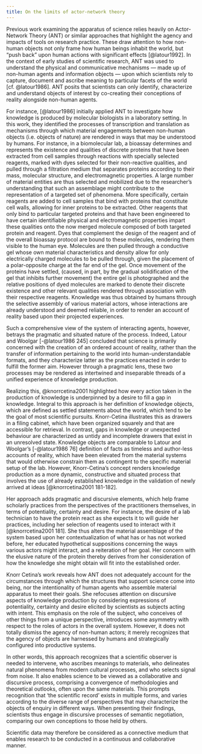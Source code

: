 ```yaml
---
title: On the limits of actor-network theory
---
```

Previous work examining the apparatus of science relies heavily on Actor-Network Theory (ANT) or similar approaches that highlight the agency and impacts of tools on research practice.
These draw attention to how non-human objects not only frame how human beings inhabit the world, but "push back" upon human actions with significant effects [@latour1992].
In the context of early studies of scientific research, ANT was used to understand the physical and communicative mechanisms --- made up of non-human agents and information objects --- upon which scientists rely to capture, document and ascribe meaning to particular facets of the world [cf. @latour1986].
ANT posits that scientists can only identify, characterize and understand objects of interest by co-creating their conceptions of reality alongside non-human agents.

For instance, [@latour1986] initially applied ANT to investigate how knowledge is produced by molecular biologists in a laboratory setting.
In this work, they identified the processes of transcription and translation as mechanisms through which material engagements between non-human objects (i.e. objects of nature) are rendered in ways that may be understood by humans.
For instance, in a biomolecular lab, a bioassay determines and represents the existence and qualities of discrete proteins that have been extracted from cell samples through reactions with specially selected reagents, marked with dyes selected for their non-reactive qualities, and pulled through a filtration medium that separates proteins according to their mass, molecular structure, and electromagnetic properties.
A large number of material entities are thus selected and mobilized due to the researcher's understanding that such an assemblage might contribute to the representation of a targeted set of phenomena.
More specifically, certain reagents are added to cell samples that bind with proteins that constitute cell walls, allowing for inner proteins to be extracted.
Other reagents that only bind to particular targeted proteins and that have been engineered to have certain identifiable physical and electromagnetic properties impart these qualities onto the now merged molecule composed of both targeted protein and reagent.
Dyes that complement the design of the reagent and of the overall bioassay protocol are bound to these molecules, rendering them visible to the human eye.
Molecules are then pulled through a conductive gel whose own material characteristics and density allow for only electrically charged molecules to be pulled through, given the placement of a polar-opposite charge at the far end of the gel.
Once movement of the proteins have settled, (caused, in part, by the gradual solidification of the gel that inhibits further movement) the entire gel is photographed and the relative positions of dyed molecules are marked to denote their discrete existence and other relevant qualities rendered through association with their respective reagents.
Knowledge was thus obtained by humans through the selective assembly of various material actors, whose interactions are already understood and deemed reliable, in order to render an account of reality based upon their projected experiences.

Such a comprehensive view of the system of interacting agents, however, betrays the pragmatic and situated nature of the process.
Indeed, Latour and Woolgar [-@latour1986 245] concluded that science is primarily concerned with the creation of an ordered account of reality, rather than the transfer of information pertaining to the world into human-understandable formats, and they characterize latter as the practices enacted in order to fulfill the former aim.
However through a pragmatic lens, these two processes may be rendered as intertwined and inseparable threads of a unified experience of knowledge production.

Realizing this, @knorrcetina2001 highlighted how every action taken in the production of knowledge is underpinned by a desire to fill a gap in knowledge.
Integral to this approach is her definition of knowledge objects, which are defined as settled statements about the world, which tend to be the goal of most scientific pursuits.
Knorr-Cetina illustrates this as drawers in a filing cabinet, which have been organized squarely and that are accessible for retrieval.
In contrast, gaps in knowledge or unexpected behaviour are characterized as untidy and incomplete drawers that exist in an unresolved state.
Knowledge objects are comparable to Latour and Woolgar's [-@latour1986 76] definition of facts as timeless and author-less accounts of reality, which have been elevated from the material systems that would otherwise constrain them as contingent to the specific material setup of the lab.
However, Knorr-Cetina's concept renders knowledge production as a more dynamic, constructive and situated process that involves the use of already established knowledge in the validation of newly arrived at ideas [@knorrcetina2001 181-182].

Her approach adds pragmatic and discursive elements, which help frame scholarly practices from the perspectives of the practitioners themselves, in terms of potentiality, certainty and desire.
For instance, the desire of a lab technician to have the protein react as she expects it to will guide her practices, including her selection of reagents used to interact with it [@knorrcetina2001 181].
She thus alters the material assemblage of the system based upon her contextualization of what has or has not worked before, her educated hypothetical suppositions concerning the ways various actors might interact, and a reiteration of her goal.
Her concern with the elusive nature of the protein thereby derives from her consideration of how the knowledge she might obtain will fit into the established order.

Knorr Cetina's work reveals how ANT does not adequately account for the circumstances through which the structures that support science come into being, nor the intentionality of human agents who assemble material apparatus to meet their goals.
She refocuses attention on discursive aspects of knowledge production by considering expressions of potentiality, certainty and desire elicited by scientists as subjects acting with intent.
This emphasis on the role of the subject, who conceives of other things from a unique perspective, introduces some asymmetry with respect to the roles of actors in the overall system.
However, it does not totally dismiss the agency of non-human actors; it merely recognizes that the agency of objects are harnessed by humans and strategically configured into productive systems.

In other words, this approach recognizes that a scientific observer is needed to intervene, who ascribes meanings to materials, who delineates natural phenomena from modern cultural processes, and who selects signal from noise.
It also enables science to be viewed as a collaborative and discursive process, comprising a convergence of methodologies and theoretical outlooks, often upon the same materials.
This prompts recognition that 'the scientific record' exists in multiple forms, and varies according to the diverse range of perspectives that may characterize the objects of enquiry in different ways.
When presenting their findings, scientists thus engage in discursive processes of semantic negotiation, comparing our own conceptions to those held by others.

Scientific data may therefore be considered as a connective medium that enables research to be conducted in a continuous and collaborative manner.